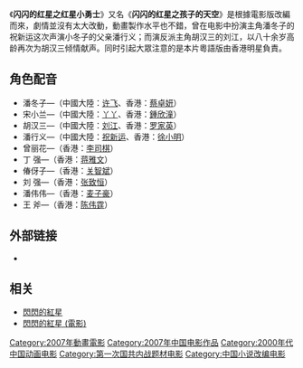 {{电影信息框
| name = 闪闪的红星之红星小勇士
| original_name = Sparkling Red Star
| image = Sparkling Red Star.jpg
| caption = 
| director = [[林超贤|林超贤]]
| executive_producer = 陈全胜、方耀强
| producer = 明振江、钱耀棠
| writer = 李心田
| starring = 
| music = 罗坚
| narrator = 
| cinematography = 
| editing = 林安儿 李嘉荣
| production_company = 深圳市方块动漫画文化发展有限公司
| distributor = 广东省电影公司、华夏电影发行有限责任公司
| released = 2007年10月
| runtime = 81分钟
| country = 中国
| language = 粤语/普通话
| budget = 
| gross = 
| preceded_by = 
| followed_by = 
| website = http://www.sparklingredstarmovie.com
| amg_id = 
| imdb_id = 
| cn_name = 闪闪的红星之红星小勇士
| hk_name = 闪闪的红星之孩子的天空
| tw_name = 
}} 
《'''闪闪的红星之红星小勇士'''》又名《'''闪闪的红星之孩子的天空'''》是根據電影版改編而來，劇情並沒有太大改動，動畫製作水平也不錯，曾在电影中扮演主角潘冬子的祝新运这次声演小冬子的父亲潘行义；而演反派主角胡汉三的刘江，以八十余岁高龄再次为胡汉三倾情献声。同时引起大眾注意的是本片粵語版由香港明星負責。

== 角色配音 ==

*潘冬子—（中國大陸：[[许飞|许飞]]、香港：[[蔡卓妍|蔡卓妍]]）
*宋小兰—（中國大陸：[[丫丫|丫丫]]、香港：[[鍾欣潼|鍾欣潼]]）
*胡汉三—（中國大陸：[[劉江_(中國大陸演員)|刘江]]、香港：[[罗家英|罗家英]]）
*潘行义—（中國大陸：[[祝新运|祝新运]]、香港：[[徐小明_(香港)|徐小明]]）
*曾丽花—（香港：[[李司棋|李司棋]]）
*丁  强—（香港：[[蒋雅文|蒋雅文]]）
*偆伢子—（香港：[[关智斌|关智斌]]）
*刘  强—（香港：[[张致恒|张致恒]]）
*潘伟伟—（香港：[[麦子豪|麦子豪]]）
*王  斧—（香港：[[陈伟霆|陈伟霆]]）

== 外部链接 ==

*{{douban}}

== 相关 ==
*[[閃閃的紅星|閃閃的紅星]]
*[[閃閃的紅星_(電影)|閃閃的紅星 (電影)]]

{{林超贤}}

{{DEFAULTSORT:S}} 
[[Category:2007年動畫電影|Category:2007年動畫電影]]
[[Category:2007年中国电影作品|Category:2007年中国电影作品]]
[[Category:2000年代中国动画电影|Category:2000年代中国动画电影]]
[[Category:第一次国共内战题材电影|Category:第一次国共内战题材电影]]
[[Category:中国小说改编电影|Category:中国小说改编电影]]